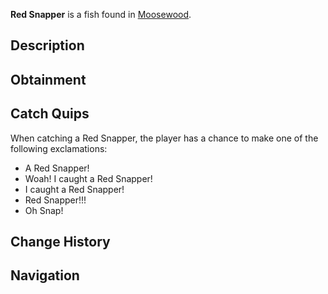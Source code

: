 {{FishInfobox
|image          = Red Snapper.png
|rarity         = Common
|sea            = First Sea
|location       = [[Moosewood]]
|sublocation    = Saltwater
|sources        = Fishing Rod
|radar_location = 
|xp             = 80
|weather        = 
|time           = 
|season         = Summer, Autumn
|bait           = 
|base_weight    = 7
|base_value     = 70
|weight_range   = 6
|base_chance    = 75
|base_resil     = 75
}}
'''Red Snapper''' is a {{Rarity|Common}} fish found in [[Moosewood]].

== Description ==
{{Description|The Red Snapper is a common salt water fish that can be commonly found all around Moosewoods oceans. They are a very noticeable fish with their obvious red and light red tones.|Bestiary Entry}}

== Obtainment ==
{{Description|Found in saltwater near Moosewood Docks. Prefers the Summer and Autumn.|Bestiary Hint}}
{{Fish Availability|
Moosewood/Docks
Moosewood/Seaweed and Mini-Island
Moosewood/Surrounding Ocean
|top_rods      = 
Leviathan's Fang Rod\221056.71\159305.79;
Trident Rod\209138.95\106170.72;
Free Spirit Rod\205546.03\105946.6;
Azure Of Lagoon\188418.42\161760.61;
No-Life Rod\187223.85\159788.5;
Training Rod\156920.8\159909.02;
Flimsy Rod\115624.71\115624.71;
Resourceful Rod\162920.91\187288.48;
Abyssal Specter Rod\177448.09\198684.32;
Fang of the Eclipse\179170.67\198535.54;
Egg Rod\173703.59\196762.64;
Wisdom Rod\169439.36\194781.87;
Great Dreamer Rod\171091.28\194066.89;
Seraphic Rod\185274.43\150268.82;
Ethereal Prism Rod\181487.85\91073.26;
Astralhook Rod\180306.26\39733.89;
Rod Of The Forgotten Fang\177677.84\137266.79;
Challenger's Rod\177536.87\137593.28;
Rod Of The Exalted One\174908.68\130931.22;
Blazebringer Rod\172447.6\193085.38;
Verdant Shear Rod\172144.55\193662.15;
Zeus Rod\171841.68\191758.55;
Rod Of The Depths\171473.85\124733.48;
Depthseeker Rod\167804.86\184786.93;
Volcanic Rod\167256.11\187272.6;
Avalanche Rod\165329.76\168706.78;
Steady Rod\80107.28\80107.28
|recommended   = Trident Rod
}}

== Catch Quips ==
When catching a Red Snapper, the player has a chance to make one of the following exclamations:
* A Red Snapper!
* Woah! I caught a Red Snapper!
* I caught a Red Snapper!
* Red Snapper!!!
* Oh Snap!

== Change History ==
{{Change History|{{subst:Current Version}}}}

== Navigation ==
{{Fish Navbox|Moosewood}}